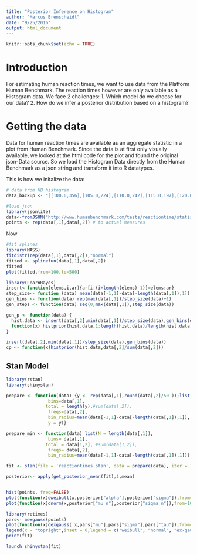 ```yaml
---
title: "Posterior Inference on Histogram"
author: "Marcus Brenscheidt"
date: "9/25/2016"
output: html_document
---
```


```r
knitr::opts_chunk$set(echo = TRUE)
```

# Introduction
For estimating human reaction times, we want to use data from the Platform Human Benchmark. The reaction times however are only available as a Histogram data. We face 2 challenges:
1. Which model do we choose for our data?
2. How do we infer a posterior distribution based on a histogram?

# Getting the data
Data for human reaction times are available as an aggregate statistic in a plot from Human Benchmark. Since the data is at first only visually available, we looked at the html code for the plot and found the original json-Data source. So we load the Histogram Data directly from the Human Benchmark as a json string and transform it into R datatypes.

This is how we initalize the data:

```r
# data from HB histogram
data_backup <- "[[100.0,356],[105.0,224],[110.0,242],[115.0,197],[120.0,124],[125.0,102],[130.0,58],[135.0,42],[140.0,50],[145.0,47],[150.0,132],[155.0,249],[160.0,332],[165.0,487],[170.0,864],[175.0,1297],[180.0,1981],[185.0,3244],[190.0,4383],[195.0,5362],[200.0,6986],[205.0,9344],[210.0,13285],[215.0,15412],[220.0,19350],[225.0,23433],[230.0,25925],[235.0,29517],[240.0,33990],[245.0,36126],[250.0,37764],[255.0,40064],[260.0,40188],[265.0,41213],[270.0,41240],[275.0,39233],[280.0,37815],[285.0,38181],[290.0,34601],[295.0,30424],[300.0,28837],[305.0,26339],[310.0,23172],[315.0,21715],[320.0,19828],[325.0,18128],[330.0,17492],[335.0,15354],[340.0,14415],[345.0,13540],[350.0,12661],[355.0,11716],[360.0,11777],[365.0,10293],[370.0,9459],[375.0,9978],[380.0,8309],[385.0,7715],[390.0,7356],[395.0,7076],[400.0,6733],[405.0,6546],[410.0,5816],[415.0,5564],[420.0,5214],[425.0,4880],[430.0,4914],[435.0,4623],[440.0,4452],[445.0,3777],[450.0,3652],[455.0,3642],[460.0,3851],[465.0,2925],[470.0,2902],[475.0,2888],[480.0,2960],[485.0,2499],[490.0,2515],[495.0,2228],[500.0,840]]"

#load json
library(jsonlite)
data<-fromJSON("http://www.humanbenchmark.com/tests/reactiontime/statistics/data/monthly")
points <- rep(data[,1],data[,2]) # to actual measures
```

Now
```r
#fit splines
library(MASS)
fitdistr(rep(data[,1],data[,2]),"normal")
fitted <- splinefun(data[,1],data[,2])
fitted
plot(fitted,from=100,to=500)

library(LearnBayes)
insert<-function(elems,i,ar){ar[i:(i+length(elems)-1)]=elems;ar}
step_size<- function (data) mean(data[-1,1]-data[-length(data[,1]),1])
gen_bins <- function(data) rep(max(data[,1])/step_size(data)+1)
gen_steps <- function(data) seq(0,max(data[,1]),step_size(data))

gen_p <- function(data) {
  hist.data <- insert(data[,2],min(data[,1])/step_size(data),gen_bins(data))
  function(x) histprior(hist.data,1:length(hist.data)/length(hist.data),data[,2]/sum(data[,2]))
}

insert(data[,2],min(data[,1])/step_size(data),gen_bins(data))
cp <- function(x)histprior(hist.data,data[,2]/sum(data[,2]))

```

## Stan Model
```r
library(rstan)
library(shinystan)

prepare <- function(data) {y <- rep(data[,1],round(data[,2]/50 ));list(N = length(data[,1]), 
                bins=data[,1],
               total = length(y),#sum(data[,2]),
                freqs=data[,2],
                bin_radius=mean(data[-1,1]-data[-length(data[,1]),1]),
                y = y)}

prepare_min <- function(data) list(N = length(data[,1]), 
                bins= data[,1],
               total = data[1,2], #sum(data[1,2]),
                freqs= data[,2],
                bin_radius=mean(data[-1,1]-data[-length(data[,1]),1]))

fit <- stan(file = 'reactiontimes.stan', data = prepare(data), iter = 1000, chains = 4, pars=c("alpha","sigma","mu_n", "sigma_n"))

posterior<- apply(get_posterior_mean(fit),1,mean)


hist(points, freq=FALSE)
plot(function(x)dweibull(x,posterior["alpha"],posterior["sigma"]),from=100, to=500, add=T,col="red")
plot(function(x)dnorm(x,posterior["mu_n"],posterior["sigma_n"]),from=100, to=500, add=T,col="green")

library(retimes)
pars<- mexgauss(points)
plot(function(x)dexgauss( x,pars["mu"],pars["sigma"],pars["tau"]),from=0, to=500, add=T, col="blue")
legend(x = "topright",inset = 0,legend = c("weibull", "normal", "ex-gaussian"), col=c("green","red","blue"), lwd=5, cex=.5, horiz = FALSE)
print(fit)

launch_shinystan(fit)

```



